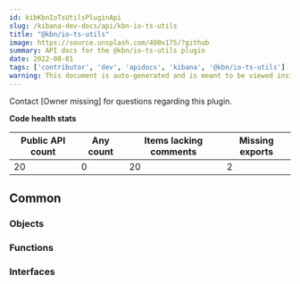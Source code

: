 ```yaml
---
id: kibKbnIoTsUtilsPluginApi
slug: /kibana-dev-docs/api/kbn-io-ts-utils
title: "@kbn/io-ts-utils"
image: https://source.unsplash.com/400x175/?github
summary: API docs for the @kbn/io-ts-utils plugin
date: 2022-08-01
tags: ['contributor', 'dev', 'apidocs', 'kibana', '@kbn/io-ts-utils']
warning: This document is auto-generated and is meant to be viewed inside our experimental, new docs system. Reach out in #docs-engineering for more info.
---
```




Contact [Owner missing] for questions regarding this plugin.

**Code health stats**

| Public API count  | Any count | Items lacking comments | Missing exports |
|-------------------|-----------|------------------------|-----------------|
| 20 | 0 | 20 | 2 |

## Common

### Objects
<DocDefinitionList data={kbnIoTsUtilsObj.common.objects}/>

### Functions
<DocDefinitionList data={kbnIoTsUtilsObj.common.functions}/>

### Interfaces
<DocDefinitionList data={kbnIoTsUtilsObj.common.interfaces}/>

